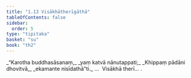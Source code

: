 ```yaml
---
title: "1.13 Visākhātherīgāthā"
tableOfContents: false
sidebar:
  order: 5
type: "tipitaka"
basket: "su"
book: "th2"
---
```



<DynamicBreadcrumb />

<Division number="13" book="th2">

<Paragraph number="26" type="verses" book="th2">
_“Karotha buddhasāsanaṃ,_  
_yaṃ katvā nānutappati;_  
_Khippaṃ pādāni dhovitvā,_  
_ekamante nisīdathā”ti._  


</Paragraph>
</Division>

<Paragraph number="27" type="center" book="th2">
…  Visākhā therī… .
</Paragraph>